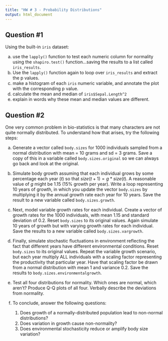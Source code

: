 ```yaml
---
title: "HW # 3 - Probability Distributions"
output: html_document
---
```


## Question #1

Using the built-in `iris` dataset:

a) use the `lapply()` function to test each numeric column for normality using the `shapiro.test()` function...saving the results to a list called `iris_results`. 
b) Use the `lapply()` function again to loop over `iris_results` and extract the p values.  
c) make a histogram of each `iris` numeric variable, and annotate the plot with the corresponding p value.
d) calculate the mean and median of `iris$Sepal.Length^2`
e) explain in words why these mean and median values are different.

## Question #2

One very common problem in bio-statistics is that many characters are not quite normally distributed. To understand how that arises, try the following steps:

a) Generate a vector called `body.sizes` for 1000 individuals sampled from a normal distribution with mean = 10 grams and sd = 3 grams. Save a copy of this in a variable called `body.sizes.original` so we can always go back and look at the original. 

b) Simulate body growth assuming that each individual grows by some percentage each year ($t$) so that $size(t+1) = g*size(t)$. A reasonable value of $g$ might be 1.15 (15% growth per year). Write a loop representing 10 years of growth, in which you update the vector `body.sizes` by multiplying it by the annual growth rate each year for 10 years. Save the result to a new variable called `body.sizes.growth`.

c) Next, model variable growth rates for each individual. Create a vector of growth rates for the 1000 individuals, with mean 1.15 and standard deviation of 0.2. Reset `body.sizes` to its original values. Again simulate 10 years of growth but with varying growth rates for each individual. Save the results to a new variable called `body.sizes.vargrowth`.

d) Finally, simulate stochastic fluctuations in environment reflecting the fact that different years have different environmental conditions. Reset `body.sizes` to its original values. Repeat the variable growth scenario, but each year multiply ALL individuals with a scaling factor representing the productivity that particular year. Have that scaling factor be drawn from a normal distribution with mean 1 and variance 0.2. Save the results to `body.sizes.environmentalgrowth`.

e) Test all four distributions for normality. Which ones are normal, which aren’t? Produce Q-Q plots of all four. Verbally describe the deviations from normality.

f) To conclude, answer the following questions:

    1.  Does growth of a normally-distributed population lead to non-normal distributions?
    2.  Does variation in growth cause non-normality?
    3.  Does environmental stochasticity reduce or amplify body size variation?